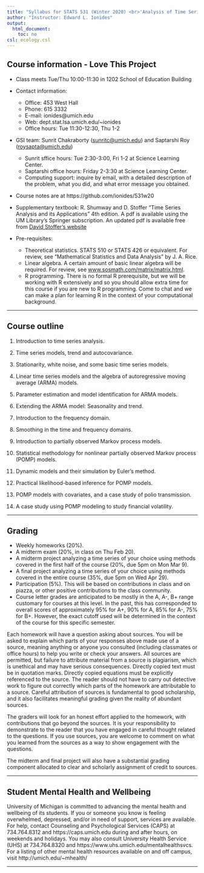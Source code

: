 ```yaml
---
title: "Syllabus for STATS 531 (Winter 2020) <br>'Analysis of Time Series'"
author: "Instructor: Edward L. Ionides"
output:
  html_document:
    toc: no
csl: ecology.csl
---
```


## Course information - Love This Project

* Class meets Tue/Thu 10:00-11:30 in 1202 School of Education Building

* Contact information:
    + Office: 453 West Hall 
    + Phone: 615 3332 
    + E-mail: ionides@umich.edu 
    + Web: dept.stat.lsa.umich.edu/~ionides
    + Office hours: Tue 11:30-12:30, Thu 1-2

    
* GSI team: Sunrit Chakraborty (<sunritc@umich.edu>) and Saptarshi Roy (<roysapta@umich.edu>)
    + Sunrit sffice hours: Tue 2:30-3:00, Fri 1-2 at Science Learning Center.
    + Saptarshi office hours: Friday 2-3:30 at Science Learning Center.
    + Computing support: inquire by email, with a detailed description of the problem, what you did, and what error message you obtained.


* Course notes are at https://github.com/ionides/531w20

* Supplementary textbook: R. Shumway and D. Stoffer "Time Series Analysis and its Applications" 4th edition. 
A pdf is available using the UM Library's Springer subscription.
An updated pdf is available free from [David Stoffer's website](http://www.stat.pitt.edu/stoffer/tsa4/tsa4.pdf)

* Pre-requisites:
    + Theoretical statistics. STATS 510 or STATS 426 or equivalent. For review, see "Mathematical Statistics and Data Analysis" by J. A. Rice. 
    + Linear algebra. A certain amount of basic linear algebra will be required. For review, see 
[www.sosmath.com/matrix/matrix.html](http://www.sosmath.com/matrix/matrix.html).
    + R programming. There is no formal R prerequisite, but we will be working with R extensively and so you should allow extra time for this course if you are new to R programming. Come to chat and we can make a plan for learning R in the context of your computational background.

-----------



## Course outline


1. Introduction to time series analysis.

2. Time series models, trend and autocovariance.

3. Stationarity, white noise, and some basic time series models.

4. Linear time series models and the algebra of autoregressive moving average (ARMA) models.

5. Parameter estimation and model identification for ARMA models.

6. Extending the ARMA model: Seasonality and trend.

7. Introduction to the frequency domain.

8. Smoothing in the time and frequency domains.

9. Introduction to partially observed Markov process models.

10. Statistical methodology for nonlinear partially observed Markov process (POMP) models.

11. Dynamic models and their simulation by Euler’s method.

12. Practical likelihood-based inference for POMP models.

13. POMP models with covariates, and a case study of polio transmission.

14.  A case study using POMP modeling to study financial volatility.

--------------


##  Grading

* Weekly homeworks (20\%).
* A midterm exam (20\%, in class on Thu Feb 20).
* A midterm project analyzing a time series of your choice using methods covered in the first half of the course (20\%, due 5pm on Mon Mar 9). 
* A final project analyzing a time series of your choice using methods covered in the entire course (35\%, due 5pm on Wed Apr 29). 
* Participation (5\%). This will be based on contributions in class and on piazza, or other positive contributions to the class community.
* Course letter grades are anticipated to be mostly in the A, A-, B+ range customary for courses at this level. In the past, this has corresponded to overall scores of approximately 95% for A+, 90% for A, 85% for A-, 75% for B+. However, the exact cutoff used will be determined in the context of the course for this specific semester.

Each homework will have a question asking about sources. You will be asked to explain which parts of your responses above made use of a source, meaning anything or anyone you consulted (including classmates or office hours) to help you write or check your answers. All sources are permitted, but failure to attribute material from a source is plagiarism, which is unethical and may have serious consequences. Directly copied text must be in quotation marks. Directly copied equations must be explicitly referenced to the source. The reader should not have to carry out detective work to figure out correctly which parts of the homework are attributable to a source. Careful attribution of sources is fundamental to good scholarship, and it also facilitates meaningful grading given the reality of abundant sources.

The graders will look for an honest effort applied to the homework, with contributions that go beyond the sources. It is your responsibility to demonstrate to the reader that you have engaged in careful thought related to the questions. If you use sources, you are welcome to comment on what you learned from the sources as a way to show engagement with the questions.

The midterm and final project will also have a substantial grading component allocated to clear and scholarly assignment of credit to sources.

----

## Student Mental Health and Wellbeing

University of Michigan is committed to advancing the mental health and wellbeing of its students. If you or someone you know is feeling overwhelmed, depressed, and/or in need of support, services are available. For help, contact Counseling and Psychological Services (CAPS) at 734.764.8312 and  https://caps.umich.edu during and after hours, on weekends and holidays. You may also consult University Health Service (UHS) at 734.764.8320 and https://www.uhs.umich.edu/mentalhealthsvcs. For a listing of other mental health resources available on and off campus, visit http://umich.edu/~mhealth/

----------

